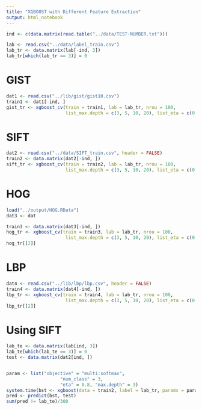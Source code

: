 ```yaml
---
title: "XGBOOST with Different Feature Extraction"
output: html_notebook
---
```


```r
ind <- c(data.matrix(read.table("../data/TEST-NUMBER.txt")))

lab <- read.csv("../data/label_train.csv")
lab_tr <- data.matrix(lab[-ind, 3])
lab_tr[which(lab_tr == 3)] = 0
```


# GIST
```r
dat1 <- read.csv("../lib/gist/gist10.csv")
train1 <- dat1[-ind, ]
gist_tr <- xgboost_cv(train = train1, lab = lab_tr, nrou = 100, 
                      list_max.depth = c(3, 5, 10, 20), list_eta = c(0.03, 0.3, 0.8), name = "GIST")
```

# SIFT
```r
dat2 <- read.csv("../data/SIFT_train.csv", header = FALSE)
train2 <- data.matrix(dat2[-ind, ])
sift_tr <- xgboost_cv(train = train2, lab = lab_tr, nrou = 100, 
                      list_max.depth = c(3, 5, 10, 20), list_eta = c(0.03, 0.3, 0.8), name = "SIFT")
```

# HOG
```r
load("../output/HOG.RData")
dat3 <- dat

train3 <- data.matrix(dat3[-ind, ])
hog_tr <- xgboost_cv(train = train3, lab = lab_tr, nrou = 100, 
                      list_max.depth = c(3, 5, 10, 20), list_eta = c(0.03, 0.3, 0.8), name = "HOG")
hog_tr[[2]]
```

# LBP
```r
dat4 <- read.csv("../lib/lbp/lbp.csv", header = FALSE)
train4 <- data.matrix(dat4[-ind, ])
lbp_tr <- xgboost_cv(train = train4, lab = lab_tr, nrou = 100, 
                      list_max.depth = c(3, 5, 10, 20), list_eta = c(0.03, 0.3, 0.8), name = "LBP")
lbp_tr[[2]]
```

# Using SIFT
```r
lab_te <- data.matrix(lab[ind, 3])
lab_te[which(lab_te == 3)] = 0
test <- data.matrix(dat2[ind, ])


param <- list("objective" = "multi:softmax",
                    "num_class" = 3,
                    "eta" = 0.8, "max.depth" = 3)
system.time(bst <- xgboost(data = train2, label = lab_tr, params = param, nrounds = 40, verbose = 0))
pred <- predict(bst, test)
sum(pred != lab_te)/300

```

